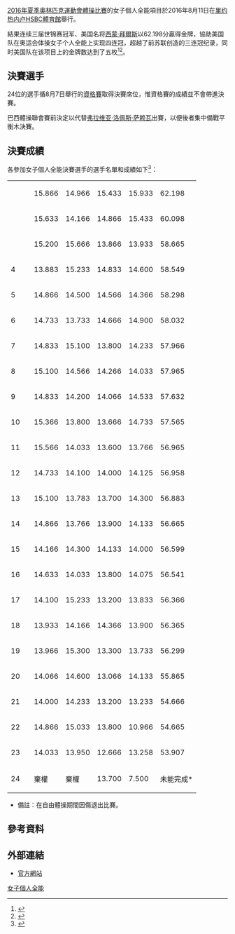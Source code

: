 {{NoteTA|G1=Sports}}
{{Infobox Olympic event
|event = 女子個人全能比賽
|games = 2016年夏季
|image =
|caption =
|venue =[[HSBC體育館|HSBC體育館]]
|date =2016年8月11日
|competitors =
|nations = 
|gold =[[西蒙·拜爾斯|西蒙·拜爾斯]]
|goldNOC = USA
|silver = [[亞歷山德拉·拉絲曼|亞歷山德拉·拉絲曼]]
|silverNOC = USA
|bronze = [[阿莉娅·穆斯塔芬娜|阿莉娅·穆斯塔芬娜]]
|bronzeNOC = RUS
|prev = [[2012年夏季奧林匹克運動會體操女子個人全能比賽|2012]]
|next = [[2020年夏季奧林匹克運動會體操女子個人全能比賽|2020]]
}}
{{2016年夏季奧林匹克運動會體操比賽}}
[[2016年夏季奧林匹克運動會體操比賽|2016年夏季奧林匹克運動會體操比賽]]的女子個人全能項目於2016年8月11日在[[里约热内卢|里约热内卢]][[HSBC體育館|HSBC體育館]]舉行。

結果连续三届世锦赛冠军、美国名将[[西蒙·拜爾斯|西蒙·拜爾斯]]以62.198分贏得金牌，協助美国队在奥运会体操女子个人全能上实现四连冠，超越了前苏联创造的三连冠纪录，同时美国队在该项目上的金牌数达到了五枚<ref>{{zh-cn}}{{cite news|title=美国队斩获女子体操个人全能冠军 中国两小将分获第四和第六|url=http://news.163.com/16/0812/08/BU8N0J4600014JB5.html|agency=央广网(北京)|date=2016-08-12|access-date=2016-09-04|archive-url=https://web.archive.org/web/20160913180050/http://news.163.com/16/0812/08/BU8N0J4600014JB5.html|archive-date=2016-09-13|dead-url=yes}}</ref><ref>{{zh-cn}}{{cite news|title=奥运体操女子全能美国夺四连冠 壮举超越前苏联|url=http://sports.sina.com.cn/others/ticao/2016-08-12/doc-ifxuxnak0035853.shtml?cre=sportspagepc&mod=f&loc=2&r=9&doct=0&rfunc=9&tj=none|agency=新浪体育|date=2016-08-12|accessdate=2016-09-04|archive-date=2016-09-16|archive-url=https://web.archive.org/web/20160916112158/http://sports.sina.com.cn/others/ticao/2016-08-12/doc-ifxuxnak0035853.shtml?cre=sportspagepc&mod=f&loc=2&r=9&doct=0&rfunc=9&tj=none|dead-url=no}}</ref>。

== 決賽選手  ==
{{main|2016年夏季奧林匹克運動會體操女子資格賽#個人全能項目晉級者}}
24位的選手循8月7日舉行的[[2016年夏季奧林匹克運動會體操女子資格賽|資格賽]]取得決賽席位，惟資格賽的成績並不會帶進決賽。

巴西體操聯會賽前決定以{{link-en|Jade Barbosa|Jade Barbosa}}代替[[弗拉维亚·洛佩斯·萨赖瓦|弗拉维亚·洛佩斯·萨赖瓦]]出賽，以便後者集中備戰平衡木決賽。

==決賽成績==
各參加女子個人全能決賽選手的選手名單和成績如下<ref>{{en}}{{cite web|title=Results - Artistic Gymnastics - Women's Individual All-Around - Final|url=https://smsprio2016-a.akamaihd.net/_odf-documents/G/A/GAW024100_Results_2016_08_11_a953585d_973a_4871_af35_badddf7def26.pdf|website=www.rio2016.com|accessdate=2016-08-09|deadurl=yes|archiveurl=https://web.archive.org/web/20160920124111/https://smsprio2016-a.akamaihd.net/_odf-documents/G/A/GAW024100_Results_2016_08_11_a953585d_973a_4871_af35_badddf7def26.pdf|archivedate=2016-09-20}}</ref>：
{| {{WAG-Individual All-Around}}
|- 
|{{gold1}}||align="left" |{{flagIOCathlete|[[西蒙·拜爾斯|西蒙·拜爾斯]]|USA|2016年夏季}}
|15.866||14.966||15.433||15.933||62.198
|-
|{{silver2}}||align="left" |{{flagIOCathlete|[[亞歷山德拉·拉絲曼|亞歷山德拉·拉絲曼]]|USA|2016年夏季}}
|15.633||14.166||14.866||15.433||60.098
|- 
|{{bronze3}}||align="left" |{{flagIOCathlete|[[阿莉娅·穆斯塔芬娜|阿莉娅·穆斯塔芬娜]]|RUS|2016年夏季}}
|15.200||15.666||13.866||13.933||58.665
|- 
|4||align="left" |{{flagIOCathlete|[[商春松|商春松]]|CHN|2016年夏季}}||13.883||15.233||14.833||14.600||58.549
|- 
|5||align="left" |{{flagIOCathlete|{{link-en|Elsabeth Black|Ellie Black}}|CAN|2016年夏季}}||14.866||14.500||14.566||14.366||58.298
|- 
|6||align="left" |{{flagIOCathlete|[[王妍|王妍]]|CHN|2016年夏季}}||14.733||13.733||14.666||14.900||58.032
|- 
|7||align="left" |{{flagIOCathlete|{{link-en|Jessica López|Jessica López}}|VEN|2016年夏季}}||14.833||15.100||13.800||14.233||57.966
|- 
|8||align="left" |{{flagIOCathlete|[[寺本明日香|寺本明日香]]|JPN|2016年夏季}}||15.100||14.566||14.266||14.033||57.965
|- 
|9||align="left" |{{flagIOCathlete|{{link-en|Eythora Thorsdottir|Eythora Thorsdottir}}|NED|2016年夏季}}||14.833||14.200||14.066||14.533||57.632
|- 
|10||align="left" |{{flagIOCathlete|[[姬莉亞·斯泰因博格|姬莉亞·斯泰因博格]]|SUI|2016年夏季}}||15.366||13.800||13.666||14.733||57.565
|-
|11||align="left" |{{flagIOCathlete|[[麗貝卡·安得拉迪|麗貝卡·安得拉迪]]|BRA|2016年夏季}}||15.566||14.033||13.600||13.766||56.965
|- 
|12||align="left" |{{flagIOCathlete|{{link-en|Carlotta Ferlito|Carlotta Ferlito}}|ITA|2016年夏季}}||14.733||14.100||14.000||14.125||56.958
|- 
|13||align="left" |{{flagIOCathlete|[[埃莉·唐尼|埃莉·唐尼]]|GBR|2016年夏季}}||15.100||13.783||13.700||14.300||56.883
|- 
|14||align="left" |{{flagIOCathlete|[[村上茉愛|村上茉愛]]|JPN|2016年夏季}}||14.866||13.766||13.900||14.133||56.665
|- 
|15||align="left" |{{flagIOCathlete|{{link-en|Marine Brevet|Marine Brevet}}|FRA|2016年夏季}}||14.166||14.300||14.133||14.000||56.599
|- 
|16||align="left" |{{flagIOCathlete|[[瓦内莎·费拉里|瓦内莎·费拉里]]|ITA|2016年夏季}}||14.633||14.033||13.800||14.075||56.541
|- 
|17||align="left" |{{flagIOCathlete|{{link-en|Elisabeth Seitz|Elisabeth Seitz}}|GER|2016年夏季}}||14.100||15.233||13.200||13.833||56.366
|- 
|18||align="left" |{{flagIOCathlete|{{link-en|Isabela Onyshko|Isabela Onyshko}}|CAN|2016年夏季}}||13.933||14.166||14.366||13.900||56.365
|- 
|19||align="left" |{{flagIOCathlete|[[妮娜·德尔瓦埃尔|妮娜·德尔瓦埃尔]]|BEL|2016年夏季}}||13.966||15.300||13.300||13.733||56.299
|- 
|20||align="left" |{{flagIOCathlete|{{link-en|Lieke Wevers|Lieke Wevers}}|NED|2016年夏季}}||14.066||14.600||13.066||14.133||55.865
|- 
|21||align="left" |{{flagIOCathlete|{{link-en|Louise Vanhille|Louise Vanhille}}|FRA|2016年夏季}}||14.000||14.233||13.200||13.233||54.666
|- 
|22||align="left" |{{flagIOCathlete|[[谢达·图特哈良|谢达·图特哈良]]|RUS|2016年夏季}}||14.866||15.033||13.800||10.966||54.665
|- 
|23||align="left" |{{flagIOCathlete|[[索菲·舍德尔|索菲·舍德尔]]|GER|2016年夏季}}||14.033||13.950||12.666||13.258||53.907
|- 
|24||align="left" |{{flagIOCathlete|{{link-en|Jade Barbosa|Jade Barbosa}}|BRA|2016年夏季}}
|棄權||棄權||13.700||7.500||未能完成*
|}
{{refbegin}}
*備註：{{link-en|Jade Barbosa|Jade Barbosa}}在自由體操期間因傷退出比賽。

==參考資料==
{{Reflist}}

== 外部連結 ==
* [https://web.archive.org/web/20160806090408/https://www.rio2016.com/en/artistic-gymnastics-standings-ga-womens-individual-all-around 官方網站]{{pt}}{{en}}{{es}}{{fr}}

[[Category:2016年夏季奧林匹克運動會體操比賽|女子個人全能]]